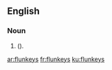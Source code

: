 ==English==

===Noun===
{{head|en|plural}}

# {{plural of|flunkey|lang=en|nodot=1}} ({{alternative spelling of|flunkies|lang=en|nocap=1|nodot=1}}).

[[ar:flunkeys]]
[[fr:flunkeys]]
[[ku:flunkeys]]